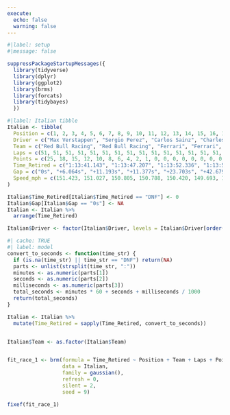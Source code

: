 ```yaml
---
execute:
  echo: false
  warning: false
---
```


```r
#|label: setup
#|message: false

suppressPackageStartupMessages({
  library(tidyverse)
  library(dplyr)
  library(ggplot2)  
  library(brms)
  library(forcats)
  library(tidybayes)
  })
```

```r
#|label: Italian tibble
Italian <- tibble(
  Position = c(1, 2, 3, 4, 5, 6, 7, 8, 9, 10, 11, 12, 13, 14, 15, 16, 17, 18, 19, 20),
  Driver = c("Max Verstappen", "Sergio Perez", "Carlos Sainz", "Charles Leclerc", "George Russell", "Lewis Hamilton", "Alex Albon", "Lando Norris", "Fernando Alonso", "Valtteri Bottas", "Oscar Piastri", "Liam Lawson", "Logan Sargeant", "Zhou Guanyu", "Pierre Gasly", "Esteban Ocon", "Kevin Magnussen", "Lance Stroll", "Nico Hulkenberg", "Yuki Tsunoda"),
  Team = c("Red Bull Racing", "Red Bull Racing", "Ferrari", "Ferrari", "Mercedes", "Mercedes", "Williams", "McLaren", "Aston Martin", "Alfa Romeo", "McLaren", "RB", "Williams", "Alfa Romeo", "Alpine", "Alpine", "Haas", "Aston Martin", "Haas", "RB"),
  Laps = c(51, 51, 51, 51, 51, 51, 51, 51, 51, 51, 51, 51, 51, 51, 51, 51, 51, 51, 50, 0),
  Points = c(25, 18, 15, 12, 10, 8, 6, 4, 2, 1, 0, 0, 0, 0, 0, 0, 0, 0, 0, 0),
  Time_Retired = c("1:13:41.143", "1:13:47.207", "1:13:52.336", "1:13:52.520", "1:14:04.846", "1:14:23.822", "1:14:26.357", "1:14:27.098", "1:14:27.246", "1:14:32.552", "1:14:33.396", "1:14:36.661", "1:14:43.740", "1:14:43.973", "1:14:46.958", "1:14:47.517", "1:14:49.254", "1:14:50.097", "DNF", "DNF"),
  Gap = c("0s", "+6.064s", "+11.193s", "+11.377s", "+23.703s", "+42.679s", "+45.214s", "+45.955s", "+46.103s", "+51.409s", "+52.253s", "+55.518s", "+62.597s", "+62.830s", "+65.815s", "+66.374s", "+68.111s", "+68.954s", "DNF", "DNS"),
  Speed_mph = c(151.423, 151.027, 150.805, 150.788, 150.420, 149.693, 149.554, 149.516, 149.507, 149.322, 149.293, 149.100, 148.401, 148.384, 148.105, 148.057, 147.904, 147.769, 145.2, NA)
)

Italian$Time_Retired[Italian$Time_Retired == "DNF"] <- 0
Italian$Gap[Italian$Gap == "0s"] <- NA
Italian <- Italian %>%
  arrange(Time_Retired)

Italian$Driver <- factor(Italian$Driver, levels = Italian$Driver[order(Italian$Time_Retired)])
```

```r
#| cache: TRUE
#| label: model
convert_to_seconds <- function(time_str) {
  if (is.na(time_str) || time_str == "DNF") return(NA)
  parts <- unlist(strsplit(time_str, ":"))
  minutes <- as.numeric(parts[1])
  seconds <- as.numeric(parts[2])
  milliseconds <- as.numeric(parts[3])
  total_seconds <- minutes * 60 + seconds + milliseconds / 1000
  return(total_seconds)
}

Italian <- Italian %>%
  mutate(Time_Retired = sapply(Time_Retired, convert_to_seconds))


Italian$Team <- as.factor(Italian$Team)


fit_race_1 <- brm(formula = Time_Retired ~ Position + Team + Laps + Points + Speed_mph,
                  data = Italian,
                  family = gaussian(),
                  refresh = 0,
                  silent = 2,
                  seed = 9)

```

```r
fixef(fit_race_1)
```

